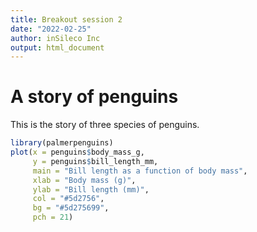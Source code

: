 ```yaml
---
title: Breakout session 2
date: "2022-02-25"
author: inSileco Inc
output: html_document
---
```


# A story of penguins

This is the story of three species of penguins.

```r
library(palmerpenguins)
plot(x = penguins$body_mass_g,
     y = penguins$bill_length_mm,
     main = "Bill length as a function of body mass",
     xlab = "Body mass (g)",
     ylab = "Bill length (mm)",
     col = "#5d2756",
     bg = "#5d275699",
     pch = 21)
```
